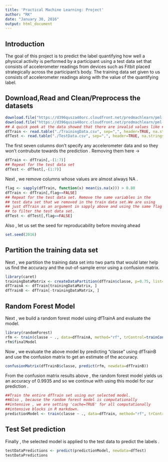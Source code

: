 ```yaml
---
title: 'Practical Machine Learning: Project'
author: "RK"
date: "January 30, 2016"
output: html_document
---
```


## Introduction
The goal of this project is to predict the label quantifying how well a physical activity is performed by a participant using a test data set that consists of accelerometer readings from devices such as Fitbit placed strategically across the participant's body. The training data set given to us consists of accelerometer readings along with the value of the quantifying label.

## Download,Read and Clean/Preprocess the datasets
```r
download.file("https://d396qusza40orc.cloudfront.net/predmachlearn/pml-training.csv", "./TrainingData.csv", method = "curl")
download.file("https://d396qusza40orc.cloudfront.net/predmachlearn/pml-testing.csv", "./TestData.csv", method = "curl")
## A quick peek at the data showed that there are invalid values like #DIV/0! and empty strings. We interpret them as NAs while reading the data.
dfTrain <- read.table("./TrainingData.csv", sep=",", header=TRUE, na.strings=c("NA","#DIV/0!", ""))
dfTest <- read.table("./TestData.csv", sep=",", header=TRUE, na.strings=c("NA","#DIV/0!", ""))
```

The first seven columns don't specify any accelerometer data and so they won't contrubute towards the prediction . Removing them here ->

```r
dfTrain <- dfTrain[,-(1:7)]
## Repeat for the test data set
dfTest <- dfTest[,-(1:7)]
```

Next , we remove columns whose values are almost always NA .

```r
flag <- sapply(dfTrain, function(x) mean(is.na(x))) > 0.80
dfTrain <- dfTrain[,flag==FALSE]
## Repeat for the test data set. Remove the same variables in the
## test data set that we removed in the train data set.We are using
## just dfTrain as an argument in sapply above and using the same flag
## to filter the test data set.
dfTest <- dfTest[,flag==FALSE]
```

Also , let us set the seed for reproducability before moving ahead

```r
set.seed(2016)
```

## Partition the training data set

Next , we partition the training data set into two parts that would later help us find the accuracy and the out-of-sample error using a confusion matrix.

```r
library(caret)
trainingDataMatrix <- createDataPartition(dfTrain$classe, p=0.75, list=FALSE)
dfTrainA <- dfTrain[trainingDataMatrix, ]
dfTrainB <- dfTrain[-trainingDataMatrix, ]
```

## Random Forest Model

Next , we build a random forest model using dfTrainA and evaluate the model.

```r
library(randomForest)
rfm <- train(classe ~ ., data=dfTrainA, method="rf", trControl=trainControl(method="cv", number=3, verboseIter=FALSE))
rfm$finalModel
```

Now , we evaluate the above model by predicting "classe" using dfTrainB and use the confusion matrix to get an estimate of the accuracy.

```r
confusionMatrix(dfTrainB$classe, predict(rfm, newdata=dfTrainB))
```

From the confusion matrix results above , the random forest model yields us an accuracy of 0.9935 and so we continue with using this model for our prediction . 

```r
##Train the entire dfTrain set using our selected model.
##Also , because the random forest model is computationally
##intensive , we are setting 'cache=TRUE' for all computationally
##intensive blocks in R markdown.
predictionModel <- train(classe ~ ., data=dfTrain, method="rf", trControl=trainControl(method="cv", number=3, verboseIter=FALSE))
```

## Test Set prediction

Finally , the selected model is applied to the test data to predict the labels . 

```r
testDataPredictions <- predict(predictionModel, newdata=dfTest)
testDataPredictions
```


